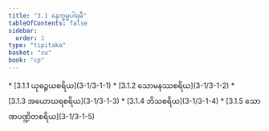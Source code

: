 ```yaml
---
title: "3.1 နေက္ခမ္မပါရမီ"
tableOfContents: false
sidebar:
  order: 1
type: "tipitaka"
basket: "su"
book: "cp"
---
```



<DynamicBreadcrumb />



<TableOfContents book="cp" section="3.1">
* [3.1.1 ယုဓဉ္ဇယစရိယ](3-1/3-1-1)
* [3.1.2 သောမနဿစရိယ](3-1/3-1-2)
* [3.1.3 အယောဃရစရိယ](3-1/3-1-3)
* [3.1.4 ဘိသစရိယ](3-1/3-1-4)
* [3.1.5 သောဏပဏ္ဍိတစရိယ](3-1/3-1-5)
</TableOfContents>